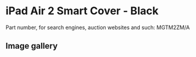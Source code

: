 # iPad Air 2 Smart Cover - Black

Part number, for search engines, auction websites and such: MGTM2ZM/A

## Image gallery

<div style={{ width: "768px" }}>
  <GalleryComponent
    images={[
      {
        original: "/everysource/MGTM2",
        thumbnail: "/everypreview/MGTM2",
      },
      {
        original: "/everysource/MGTM2_AV1_GOLD",
        thumbnail: "/everypreview/MGTM2_AV1_GOLD",
      },
      {
        original: "/everysource/MGTM2_AV1_SILVER",
        thumbnail: "/everypreview/MGTM2_AV1_SILVER",
      },
      {
        original: "/everysource/MGTM2_AV1_SPACE_GRAY",
        thumbnail: "/everypreview/MGTM2_AV1_SPACE_GRAY",
      },
      {
        original: "/everysource/MGTM2_AV2",
        thumbnail: "/everypreview/MGTM2_AV2",
      },
      {
        original: "/everysource/MGTM2_AV3",
        thumbnail: "/everypreview/MGTM2_AV3",
      },
      {
        original: "/everysource/MGTM2_AV5",
        thumbnail: "/everypreview/MGTM2_AV5",
      }
    ]}
  />
</div>